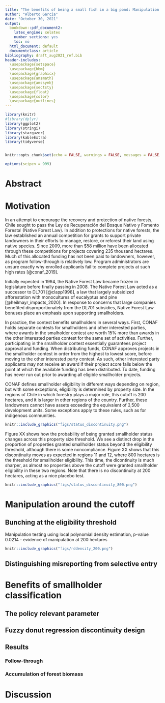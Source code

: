 ```yaml
---
title: "The benefits of being a small fish in a big pond: Manipulation around smallholder eligibility cutoffs in Chile's Native Forest Law"
author: "Alberto Garcia"
date: "October 30, 2021"
output:
  bookdown::pdf_document2:
    latex_engine: xelatex
    number_sections: yes
    toc: no
  html_document: default
  documentclass: article
bibliography: draft_aug2021_ref.bib
header-includes: 
  \usepackage{setspace}
  \usepackage{bbm}  
  \usepackage{graphicx}
  \usepackage{amsmath}
  \usepackage{amssymb}
  \usepackage{sectsty}
  \usepackage{float}
  \usepackage{color}
  \usepackage{outlines}
---
```

\doublespacing
\sectionfont{\fontsize{11}{11}\selectfont}
\subsectionfont{\fontsize{11}{11}\selectfont}

```r

library(knitr)
#library(dplyr)
library(ggplot2)
library(stringi)
library(stargazer)
library(kableExtra)
library(tidyverse)


knitr::opts_chunk$set(echo = FALSE, warnings = FALSE, messages = FALSE, out.width="49%", fig.align = "center")

options(scipen = 999)
```

# Abstract {-}


\clearpage

# Motivation

In an attempt to encourage the recovery and protection of native forests, Chile sought to pass the Ley de Recuperación del Bosque Nativo y Fomento Forestal (Native Forest Law). In addition to protections for native forests, the law established an annual competition for grants to support private landowners in their efforts to manage, restore, or reforest their land using native species. Since 2009, more than $58 million have been allocated through these competitions for projects covering 235 thousand hectares. Much of this allocated funding has not been paid to landowners, however, as program follow-through is relatively low. Program administrators are unsure exactly why enrolled applicants fail to complete projects at such high rates [@conaf_2019]. 

Initially expected in 1994, the Native Forest Law became frozen in legislature before finally passing in 2008. The Native Forest Law acted as a successor to DL701 [@clapp1998], a law that largely subsidized afforestation with monocultures of eucalyptus and pine [@heilmayr_impacts_2020]. In response to concerns that large companies benefited disproportionately from the DL701 subsidies, Native Forest Law bonuses place an emphasis upon supporting smallholders. 

In practice, the contest benefits smallholders in several ways. First, CONAF holds separate contests for smallholders and other interested parties, where awards in the smalholder contest are worth 15\% more than awards in the other interested parties contest for the same set of activities. Further, participating in the smallholder contest essentially guarantees project approval and funding. When distributing funds, CONAF approves projects in the smallholder contest in order from the highest to lowest score, before moving to the other interested party contest. As such, other interested party applicants may not receive an award if their project score falls below the point at which the available funding has been distributed. To date, funding has never run out prior to awarding all eligible smallholder projects. 

CONAF defines smallholder eligibility in different ways depending on region, but with some exceptions, eligibility is determined by property size. In the regions of Chile in which forestry plays a major role, this cutoff is 200 hectares, and it is larger in other regions of the country. Further, these landowners cannot have assets exceeding the equivalent of 3,500 development units. Some exceptions apply to these rules, such as for indigenous communities. 

```r
knitr::include_graphics("figs/status_discontinuity.png")
```

Figure XX shows how the probability of being granted smallholder status changes across this property size threshold. We see a distinct drop in the proportion of properties granted smallholder status beyond the eligibility threshold, although there is some noncompliance. Figure XX shows that this discontinuity moves as expected in regions 11 and 12, where 800 hectares is the threshold for smallholder eligibility. This time, the dicontinuity is much sharper, as almost no properties above the cutoff were granted smallholder eligibility in these two regions. Note that there is no discontinuity at 200 hectares, acting as a nice placebo test. 

```r
knitr::include_graphics("figs/status_discontinuity_800.png")
```

# Manipulation around the cutoff

## Bunching at the eligibility threshold

Manipulation testing using local polynomial density estimation, p-value 0.0214
- evidence of manipulation at 200 hectares
```r
knitr::include_graphics("figs/rddensity_200.png")
```

## Distinguishing misreporting from selective entry

# Benefits of smallholder classification

## The policy relevant parameter

## Fuzzy donut regression discontinuity design

## Results

### Follow-through

### Accumulation of forest biomass

# Discussion